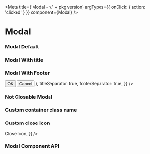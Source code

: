 

<Meta
  title={'Modal - v.' + pkg.version}
  argTypes={{ onClick: { action: 'clicked' } }}
  component={Modal}
/>

# Modal

### Modal Default

<Story name='modalDefault'>
  <VisibilityToggler modalProperties={{ visibility: false }} />
</Story>

### Modal With title

<Story name='modalWithTitle'>
  <VisibilityToggler
    modalProperties={{ visibility: false, title: 'Modal with title' }}
  />
</Story>

### Modal With Footer

<Story name='modalWithFooter'>
  <VisibilityToggler
    modalProperties={{
      visibility: false,
      title: 'Modal with Footer',
      footer: (
        <div>
          <button>OK</button>
          <button>Cancel</button>
        </div>
      ),
      titleSeparator: true,
      footerSeparator: true,
    }}
  />
</Story>

### Not Closable Modal

<Story name='notClosableModal'>
  <VisibilityToggler
    modalProperties={{
      visibility: false,
      title: 'Not Closable Modal',
      titleSeparator: true,
      footerSeparator: true,
      closable: false,
    }}
  />
</Story>

### Custom container class name

<Story name='customContainerClassName'>
  <VisibilityToggler
    modalProperties={{
      visibility: false,
      title: 'Custom Container Class Name Modal',
      titleSeparator: true,
      footerSeparator: true,
      className: 'customClassName',
    }}
  />
</Story>

### Custom close icon

<Story name='customCloseIcon'>
  <VisibilityToggler
    modalProperties={{
      visibility: false,
      title: 'Custom Close Icon Modal',
      titleSeparator: true,
      footerSeparator: true,
      closeIcon: <div>Close Icon</div>,
    }}
  />
</Story>

### Modal Component API

<ArgsTable of={Modal} />
